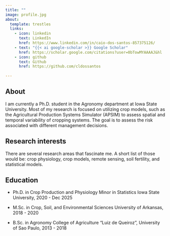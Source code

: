 ```yaml
---
title: ""
image: profile.jpg
about:
  template: trestles
  links:
    - icon: linkedin
      text: LinkedIn
      href: https://www.linkedin.com/in/caio-dos-santos-857375126/
    - text: "{{< ai google-scholar >}} Google Scholar"
      href: https://scholar.google.com/citations?user=0bTowMYAAAAJ&hl
    - icon: github
      text: Github
      href: https://github.com/cldossantos
      
---
```


## About

I am currently a Ph.D. student in the Agronomy department at Iowa State University. Most of my research is focused on utilizing crop models, such as the Agricultural Production Systems Simulator (APSIM) to assess spatial and temporal variability of cropping systems. The goal is to assess the risk associated with different management decisions.

## Research interests

There are several research areas that fascinate me. A short list of those would be: crop physiology, crop models, remote sensing, soil fertility, and statistical models.

## Education

-   Ph.D. in Crop Production and Physiology Minor in Statistics Iowa State University, 2020 - Dec 2025

-   M.Sc. in Crop, Soil, and Environmental Sciences University of Arkansas, 2018 - 2020

-   B.Sc. in Agronomy College of Agriculture "Luiz de Queiroz", University of Sao Paulo, 2013 - 2018
